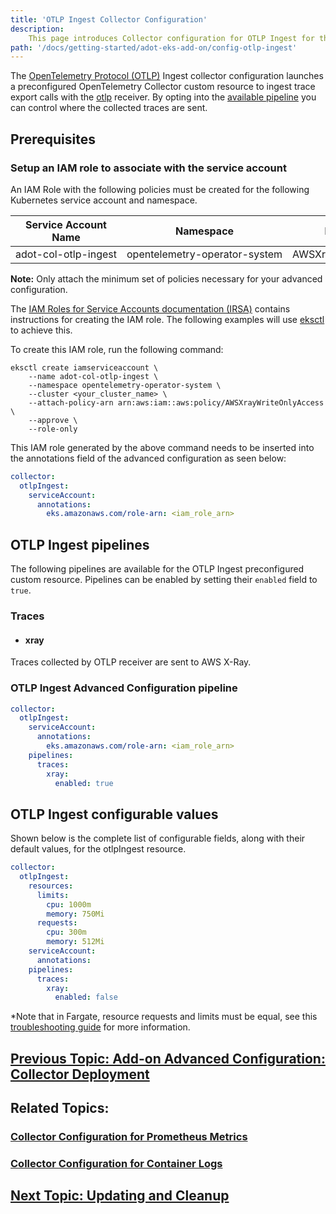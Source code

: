 ```yaml
---
title: 'OTLP Ingest Collector Configuration'
description:
    This page introduces Collector configuration for OTLP Ingest for the ADOT Collector.
path: '/docs/getting-started/adot-eks-add-on/config-otlp-ingest'
---
```

The [OpenTelemetry Protocol (OTLP)](https://opentelemetry.io/docs/specs/otlp/) Ingest collector configuration launches a preconfigured OpenTelemetry Collector custom resource 
to ingest trace export calls with the [otlp](https://github.com/open-telemetry/opentelemetry-collector/tree/main/receiver/otlpreceiver) receiver. By opting into the 
[available pipeline](/docs/getting-started/adot-eks-add-on/config-otlp-ingest/#otlp-ingest-pipelines)
you can control where the collected traces are sent. 

## Prerequisites

### Setup an IAM role to associate with the service account

An IAM Role with the following policies must be created for the following Kubernetes 
service account and namespace. 

| Service Account Name       | Namespace | IAM Policies |
| -------------------------- | --------- | ------------ |
| <nobr>adot-col-otlp-ingest</nobr> | <nobr>opentelemetry-operator-system</nobr> | AWSXrayWriteOnlyAccess |
**Note:** Only attach the minimum set of policies necessary for your advanced configuration.

The [IAM Roles for Service Accounts documentation (IRSA)](https://docs.aws.amazon.com/eks/latest/userguide/iam-roles-for-service-accounts.htmlhttps://docs.aws.amazon.com/eks/latest/userguide/iam-roles-for-service-accounts.html) contains instructions for creating the IAM
role. The following examples will use [eksctl](https://eksctl.io/usage/iamserviceaccounts/https://eksctl.io/usage/iamserviceaccounts/) to achieve this. 

To create this IAM role, run the following command:

```console
eksctl create iamserviceaccount \
    --name adot-col-otlp-ingest \
    --namespace opentelemetry-operator-system \
    --cluster <your_cluster_name> \
    --attach-policy-arn arn:aws:iam::aws:policy/AWSXrayWriteOnlyAccess \
    --approve \
    --role-only
```

This IAM role generated by the above command needs to be inserted into the annotations 
field of the advanced configuration as seen below:
```yaml
collector:
  otlpIngest:
    serviceAccount:
      annotations:
        eks.amazonaws.com/role-arn: <iam_role_arn>
```

## OTLP Ingest pipelines
The following pipelines are available for the OTLP Ingest preconfigured custom resource.
Pipelines can be enabled by setting their `enabled` field to `true`. 

### Traces

- #### xray
Traces collected by OTLP receiver are sent to AWS X-Ray.

### OTLP Ingest Advanced Configuration pipeline
```yaml
collector:
  otlpIngest:
    serviceAccount:
      annotations:
        eks.amazonaws.com/role-arn: <iam_role_arn>
    pipelines:
      traces:
        xray:
          enabled: true
```

## OTLP Ingest configurable values

Shown below is the complete list of configurable fields, along with their
default values, for the otlpIngest resource.


```yaml
collector:
  otlpIngest:
    resources:
      limits:
        cpu: 1000m
        memory: 750Mi
      requests:
        cpu: 300m
        memory: 512Mi
    serviceAccount:
      annotations:
    pipelines:
      traces:
        xray:
          enabled: false
```
*Note that in Fargate, resource requests and limits must be equal, see 
this [troubleshooting guide](https://docs.aws.amazon.com/eks/latest/userguide/troubleshooting-adot.html) for more information.

## [Previous Topic: Add-on Advanced Configuration: Collector Deployment](/docs/getting-started/adot-eks-add-on/add-on-configuration-collector-deployment)

## Related Topics:

### [Collector Configuration for Prometheus Metrics](/docs/getting-started/adot-eks-add-on/config-prometheus-metrics)

### [Collector Configuration for Container Logs](/docs/getting-started/adot-eks-add-on/config-container-logs)

## [Next Topic: Updating and Cleanup](/docs/getting-started/adot-eks-add-on/update-and-cleanup)
